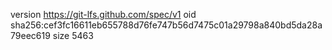 version https://git-lfs.github.com/spec/v1
oid sha256:cef3fc16611eb655788d76fe747b56d7475c01a29798a840bd5da28a79eec619
size 5463
